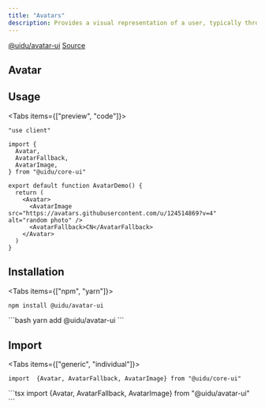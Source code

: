 ```yaml
---
title: "Avatars"
description: Provides a visual representation of a user, typically through an image or icon.
---
```



<div className="flex items-center">
<a className="mr-4 " href="https://www.npmjs.com/package/@uidu/avatar-ui" target="_blank">@uidu/avatar-ui</a>
<a className="mx-4"  href="https://github.com/uidu-org/Guidu-native/tree/main/packages/web/components/core/avatar" target="_blank">Source</a>
</div>

## Avatar

<AvatarDemo />

## Usage 

<Tabs items={["preview", "code"]}>

<Tab value="preview">

<div style={{height : 300, display  :"grid", placeItems : "center"}}>
<AvatarDemo />
</div>

</Tab>

<Tab value="code">

```tsx
"use client"

import {
  Avatar,
  AvatarFallback,
  AvatarImage,
} from "@uidu/core-ui"

export default function AvatarDemo() {
  return (
    <Avatar>
      <AvatarImage src="https://avatars.githubusercontent.com/u/124514869?v=4" alt="random photo" />
      <AvatarFallback>CN</AvatarFallback>
    </Avatar>
  )
}
``` 
</Tab>

</Tabs>

## Installation

<Tabs items={["npm", "yarn"]}>
<Tab value="npm">
```bash
npm install @uidu/avatar-ui
```
</Tab>
<Tab value="yarn">
```bash
yarn add @uidu/avatar-ui
```
</Tab>

</Tabs>

## Import

<Tabs items={["generic", "individual"]}>
<Tab value="generic">
```tsx
import  {Avatar, AvatarFallback, AvatarImage} from "@uidu/core-ui"
```
</Tab>
<Tab value="individual">
```tsx 
import {Avatar, AvatarFallback, AvatarImage} from "@uidu/avatar-ui"
```
</Tab>
</Tabs>